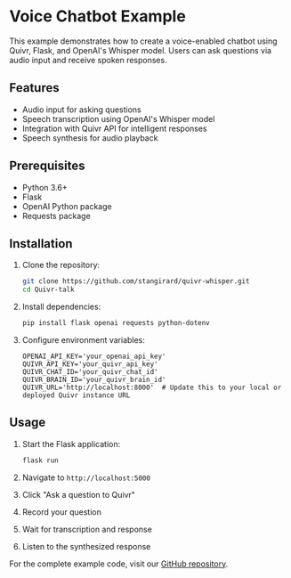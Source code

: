 # Voice Chatbot Example

This example demonstrates how to create a voice-enabled chatbot using Quivr, Flask, and OpenAI's Whisper model. Users can ask questions via audio input and receive spoken responses.

## Features

- Audio input for asking questions
- Speech transcription using OpenAI's Whisper model
- Integration with Quivr API for intelligent responses
- Speech synthesis for audio playback

## Prerequisites

- Python 3.6+
- Flask
- OpenAI Python package
- Requests package

## Installation

1. Clone the repository:
   ```bash
   git clone https://github.com/stangirard/quivr-whisper.git
   cd Quivr-talk
   ```

2. Install dependencies:
   ```bash
   pip install flask openai requests python-dotenv
   ```

3. Configure environment variables:
   ```env
   OPENAI_API_KEY='your_openai_api_key'
   QUIVR_API_KEY='your_quivr_api_key'
   QUIVR_CHAT_ID='your_quivr_chat_id'
   QUIVR_BRAIN_ID='your_quivr_brain_id'
   QUIVR_URL='http://localhost:8000'  # Update this to your local or deployed Quivr instance URL
   ```

## Usage

1. Start the Flask application:
   ```bash
   flask run
   ```

2. Navigate to `http://localhost:5000`
3. Click "Ask a question to Quivr"
4. Record your question
5. Wait for transcription and response
6. Listen to the synthesized response

For the complete example code, visit our [GitHub repository](https://github.com/QuivrHQ/quivr/tree/main/examples/quivr-whisper).

